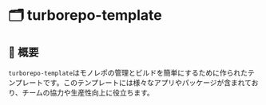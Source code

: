 # 🗂️ turborepo-template

## 📖 概要

`turborepo-template`はモノレポの管理とビルドを簡単にするために作られたテンプレートです。このテンプレートには様々なアプリやパッケージが含まれており、チームの協力や生産性向上に役立ちます。
